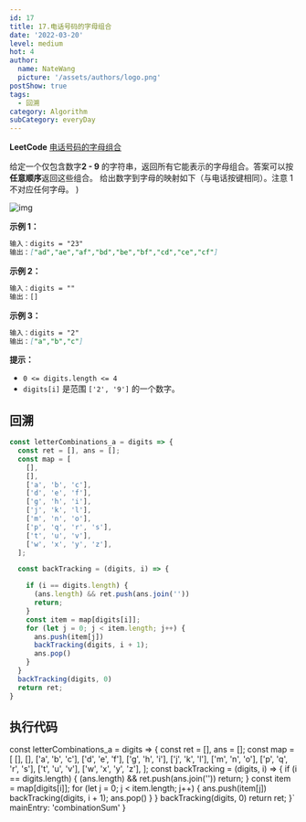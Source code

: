```yaml
---
id: 17
title: 17.电话号码的字母组合
date: '2022-03-20'
level: medium
hot: 4
author:
  name: NateWang
  picture: '/assets/authors/logo.png'
postShow: true
tags:
  - 回溯
category: Algorithm
subCategory: everyDay
---
```



<Strong>LeetCode</Strong> [电话号码的字母组合](https://leetcode-cn.com/problems/letter-combinations-of-a-phone-number/description/)


  <Para>
    给定一个仅包含数字<Strong>2 - 9</Strong>
    的字符串，返回所有它能表示的字母组合。答案可以按<Strong>任意顺序</Strong>返回这些组合。
    给出数字到字母的映射如下（与电话按键相同）。注意 1 不对应任何字母。
  </Para>
)

<SideNote type='info' title='题目描述' children={cBox}/>


![img](https://assets.leetcode-cn.com/aliyun-lc-upload/uploads/2021/11/09/200px-telephone-keypad2svg.png)
 

**示例 1：**

```md
输入：digits = "23"
输出：["ad","ae","af","bd","be","bf","cd","ce","cf"]
```

**示例 2：**

```md
输入：digits = ""
输出：[]
```

**示例 3：**

```md
输入：digits = "2"
输出：["a","b","c"]
```

**提示：**

- `0 <= digits.length <= 4`
- `digits[i]` 是范围 `['2', '9']` 的一个数字。


## 回溯

```js
const letterCombinations_a = digits => {
  const ret = [], ans = [];
  const map = [
    [],
    [],
    ['a', 'b', 'c'],
    ['d', 'e', 'f'],
    ['g', 'h', 'i'],
    ['j', 'k', 'l'],
    ['m', 'n', 'o'],
    ['p', 'q', 'r', 's'],
    ['t', 'u', 'v'],
    ['w', 'x', 'y', 'z'],
  ];

  const backTracking = (digits, i) => {

    if (i == digits.length) {
      (ans.length) && ret.push(ans.join(''))
      return;
    }
    const item = map[digits[i]];
    for (let j = 0; j < item.length; j++) {
      ans.push(item[j])
      backTracking(digits, i + 1);
      ans.pop()
    }
  }
  backTracking(digits, 0)
  return ret;
}
```

## 执行代码

const letterCombinations_a = digits => {
  const ret = [], ans = [];
  const map = [
    [],
    [],
    ['a', 'b', 'c'],
    ['d', 'e', 'f'],
    ['g', 'h', 'i'],
    ['j', 'k', 'l'],
    ['m', 'n', 'o'],
    ['p', 'q', 'r', 's'],
    ['t', 'u', 'v'],
    ['w', 'x', 'y', 'z'],
  ];
  const backTracking = (digits, i) => {
    if (i == digits.length) {
      (ans.length) && ret.push(ans.join(''))
      return;
    }
    const item = map[digits[i]];
    for (let j = 0; j < item.length; j++) {
      ans.push(item[j])
      backTracking(digits, i + 1);
      ans.pop()
    }
  }
  backTracking(digits, 0)
  return ret;
}`
  mainEntry: 'combinationSum'
}

<PlayGround js={js} mode='algo' options={options}/> 
